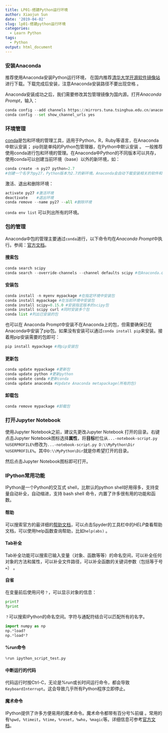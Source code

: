 ```yaml
---
title: LP01-搭建Python运行环境
author: Xiaojun Sun
date: '2019-04-02'
slug: lp01-搭建python运行环境
categories:
  - Learn Python
tags:
  - Python
output: html_document
---
```


### 安装Anaconda

推荐使用Anaconda安装Python运行环境， 在国内推荐[清华大学开源软件镜像站](https://mirrors.tuna.tsinghua.edu.cn/anaconda/archive/)进行下载。下载完成后安装，注意Anaconda安装路径不要出现空格 。

Anaconda安装成功之后，我们需要修改其包管理镜像为国内源。打开*Anaconda Prompt*，输入：

```python
conda config --add channels https://mirrors.tuna.tsinghua.edu.cn/anaconda/pkgs/free/
conda config --set show_channel_urls yes
```

### 环境管理 

[conda](https://conda.io/docs/user-guide/tasks/index.html)是包和环境的管理工具，适用于Python，R，Ruby等语言，在Anaconda中默认安装； pip则是单纯的Python包管理器，在Python中默认安装 。 一般推荐使用conda进行包和环境的管理。在Anaconda中Python的不同版本可以共存，使用conda可以创建当前环境（base）以外的新环境，如：

```python
conda create -n py27 python=2.7 
#创建一个名字为py27，Python版本为2.7的新环境。Anaconda会自动下载安装相关的软件和包。
```

激活、退出和删除环境：

```python
activate py27 #激活环境
deactivate    #退出环境
conda remove --name py27 --all #删除环境
```

`conda env list` 可以列出所有的环境。 

### 包的管理

Anaconda中包的管理主要通过`conda`进行，以下命令均在*Anaconda Prompt*中执行。参阅：[官方文档](https://conda.io/docs/user-guide/tasks/manage-pkgs.html)。

#### 搜索包

```python
conda search scipy
conda search --override-channels --channel defaults scipy #在Anaconda.org搜索
```

#### 安装包

```python
conda install -n myenv mypackage #在指定环境中安装包
conda install mypackage #在当前环境中安装包
conda install scipy=0.15.0 #安装指定版本的scipy包
conda install scipy curl #同时安装多个包
conda list #列出已安装的包
```

也可以在 Anaconda Prompt中安装不在Anaconda上的包，但需要确保已在Anaconda中安装了pip包。如果没有安装可以通过`conda install pip`来安装。接着用pip安装需要的包即可：

```python
pip install mypackage #用pip安装包
```

#### 更新包

```python
conda update mypackage #更新包
conda update python #更新python
conda update conda #更新conda
conda update anaconda #Update Anaconda metapackage(所有的包)
```

#### 卸载包

```python
conda remove mypackage #卸载包
```

### 打开Jupyter Notebook

使用Jupyter Notebook之前，建议先更改Jupyter Notebook 打开的目录。右键点击Jupyter Notebook图标选择**属性**，将**目标**栏位从`...-notebook-script.py %USERPROFILE%`修改为`...-notebook-script.py D:\\MyPython\Dir %USERPROFILE%`。其中`D:\\MyPython\Dir`就是你希望打开的目录。

然后点击Jupyter Notebook图标即可打开。

### IPython常用功能
IPython是一个Python的交互式 shell，比默认的python shell好用得多，支持变量自动补全，自动缩进，支持 bash shell 命令，内置了许多很有用的功能和函数。

#### 帮助

可以搜索官方的最详细的[帮助文档](https://docs.python.org/3/library/index.html)，可以点击Spyder的工具栏中的*HELP*查看帮助文档，可以使用help函数查询帮助，比如`help(abs)` 。

#### Tab补全

Tab补全功能可以搜索已输入变量（对象、函数等等）的命名空间，可以补全任何对象的方法和属性，可以补全文件路径，可以补全函数的关键词参数（包括等于号`=`） 。

#### 自省

在变量前后使用问号`？`，可以显示对象的信息： 

```python
print?
?print
```

`？`可以搜索IPython的命名空间。字符与通配符结合可以匹配所有的名字。 

```python
import numpy as np
np.*load?   
np.*load*?
```

#### %run命令
```python
%run ipython_script_test.py
```

#### 中断运行的代码

代码运行时按Ctrl-C，无论是%run或长时间运行命令，都会导致`KeyboardInterrupt`。这会导致几乎所有Python程序立即停止。

#### 魔术命令

IPython提供了许多方便易用的魔术命令。魔术命令都带有百分号%前缀 。常用的有`%pwd`，`%timeit`，`%time`，`%reset`，`%who`，`%magic `等。详细信息可参考[官方文档](https://ipython.readthedocs.io/en/stable/interactive/magics.html)。
